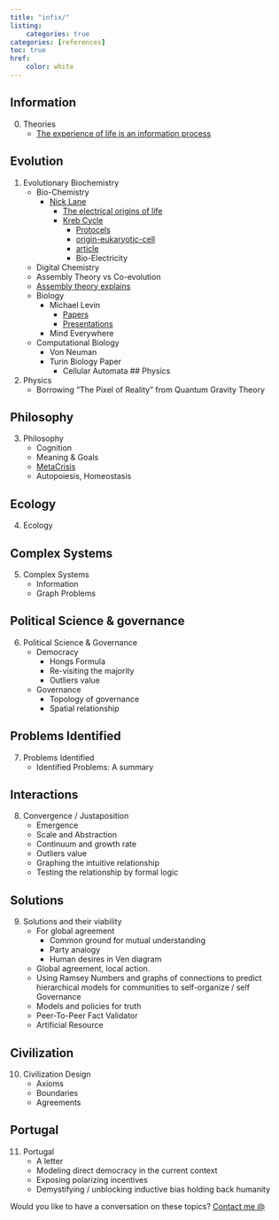 ```yaml
---
title: "infix/"
listing:
    categories: true
categories: [references]
toc: true
href:
    color: white
---
```


## Information
0. Theories
    - [The experience of life is an information process](https://arxiv.org/abs/1210.5908)

## Evolution
1.  Evolutionary Biochemistry
    -   Bio-Chemistry
        -   [Nick Lane](https://nick-lane.net/publications/)
            -   [The electrical origins of life](https://www.youtube.com/watch?v=FLaTU-t1CQM "The electrical origin of life")
            -   [Kreb Cycle](https://youtu.be/vBiIDwBOqQA?si=o8golhRao2R4NXIH "Kreb Cycle")
                -   [Protocels](https://nick-lane.net/publications/a-biophysical-basis-for-the-emergence-of-the-genetic-code-in-protocells)
                -   [origin-eukaryotic-cell](https://nick-lane.net/publications/origin-eukaryotic-cell/)
                -   [article](https://www.nature.com/articles/s41570-019-0155-6)
                -   Bio-Electricity
    -   Digital Chemistry
    -   Assembly Theory vs Co-evolution
    -   [Assembly theory explains](https://www.nature.com/articles/s41586-023-06600-9)
    -   Biology
        -   Michael Levin
            -   [Papers](https://drmichaellevin.org/publications/)
            -   [Presentations](https://drmichaellevin.org/presentations/)
        -   Mind Everywhere
    -   Computational Biology
        -   Von Neuman
        -   Turin Biology Paper
            -   Cellular Automata
## Physics
2.  Physics
    -   Borrowing "The Pixel of Reality" from Quantum Gravity Theory

## Philosophy
3. Philosophy
    -   Cognition
    -   Meaning & Goals
    -   [MetaCrisis](https://www.youtube.com/watch?v=4kBoLVvoqVY)
    -   Autopoiesis, Homeostasis

## Ecology
4.  Ecology

## Complex Systems
5.  Complex Systems
    -   Information
    -   Graph Problems

##  Political Science & governance
6.  Political Science & Governance
    -   Democracy
        -   Hongs Formula
        -   Re-visiting the majority
        -   Outliers value
    -   Governance
        -   Topology of governance
        -   Spatial relationship

##  Problems Identified
7.  Problems Identified
    -   Identified Problems: A summary

## Interactions
8.  Convergence / Justaposition
    -   Emergence
    -   Scale and Abstraction
    -   Continuum and growth rate
    -   Outliers value
    -   Graphing the intuitive relationship
    -   Testing the relationship by formal logic

##  Solutions
9.  Solutions and their viability
    -   For global agreement
        -   Common ground for mutual understanding
        -   Party analogy
        -   Human desires in Ven diagram
    -   Global agreement, local action.
    -   Using Ramsey Numbers and graphs of connections to predict hierarchical models for communities to self-organize
    / self Governance
    -   Models and policies for truth
    -   Peer-To-Peer Fact Validator
    -   Artificial Resource

## Civilization
10. Civilization Design
    -   Axioms
    -   Boundaries
    -   Agreements

## Portugal
11. Portugal
    -   A letter
    -   Modeling direct democracy in the current context
    -   Exposing polarizing incentives
    -   Demystifying / unblocking inductive bias holding back humanity

Would you like to have a conversation on these topics? [Contact me @](mailto:mvaldeta42@gmail.com)